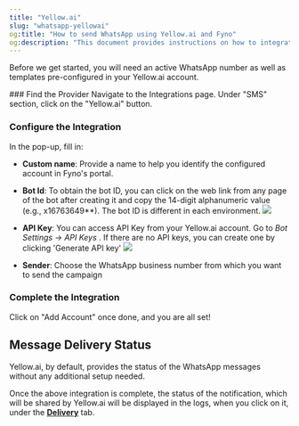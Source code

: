 ```yaml
---
title: "Yellow.ai"
slug: "whatsapp-yellowai"
og:title: "How to send WhatsApp using Yellow.ai and Fyno"
og:description: "This document provides instructions on how to integrate Yellow.ai with WhatsApp for message delivery status tracking, requiring an active WhatsApp number and pre-configured templates in your Yellow.ai account."
---
```


Before we get started, you will need an active WhatsApp number as well as templates pre-configured in your Yellow.ai account.

<Steps>
### Find the Provider
Navigate to the Integrations page. Under "SMS" section, click on the "Yellow.ai" button.

### Configure the Integration

In the pop-up, fill in:

- **Custom name**: Provide a name to help you identify the configured account in Fyno's portal.
- **Bot Id**: To obtain the bot ID, you can click on the web link from any page of the bot after creating it and copy the 14-digit alphanumeric value (e.g., x16763649\*\*). The bot ID is different in each environment.
  ![](/images/whatsapp_yellow_botid.png)
- **API Key**: You can access API Key from your Yellow.ai account. Go to _Bot Settings -> API Keys_ . If there are no API keys, you can create one by clicking 'Generate API key'
  ![](/images/whatsapp_yellow_apikey.png)

- **Sender**: Choose the WhatsApp business number from which you want to send the campaign

### Complete the Integration

Click on "Add Account" once done, and you are all set!

</Steps>

## Message Delivery Status

Yellow.ai, by default, provides the status of the WhatsApp messages without any additional setup needed.

Once the above integration is complete, the status of the notification, which will be shared by Yellow.ai will be displayed in the logs, when you click on it, under the **[Delivery](./log-details-delivery)** tab.
